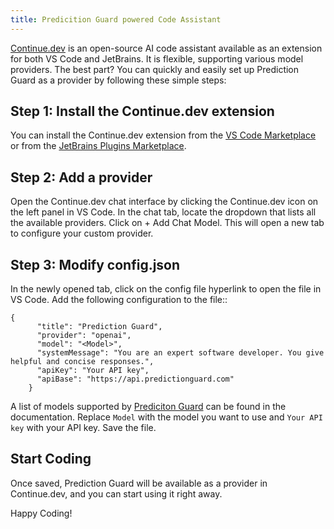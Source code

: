 ```yaml
---
title: Predicition Guard powered Code Assistant
---
```

[Continue.dev](https://www.continue.dev/) is an open-source AI code assistant available as an extension for both VS Code and JetBrains. It is flexible, supporting various model providers. The best part? You can quickly and easily set up Prediction Guard as a provider by following these simple steps:

## Step 1: Install the Continue.dev extension
You can install the Continue.dev extension from the [VS Code Marketplace](https://marketplace.visualstudio.com/items?itemName=Continue.continue) or from the [JetBrains Plugins Marketplace](https://plugins.jetbrains.com/plugin/22707-continue).

## Step 2: Add a provider
Open the Continue.dev chat interface by clicking the Continue.dev icon on the left panel in VS Code. In the chat tab, locate the dropdown that lists all the available providers. 	Click on + Add Chat Model. This will open a new tab to configure your custom provider.

## Step 3: Modify config.json 
In the newly opened tab, click on the config file hyperlink to open the file in VS Code. Add the following configuration to the file::
```
{
      "title": "Prediction Guard",
      "provider": "openai",
      "model": "<Model>",
      "systemMessage": "You are an expert software developer. You give helpful and concise responses.",
      "apiKey": "Your API key",
      "apiBase": "https://api.predictionguard.com"
    }
```
A list of models supported by [Prediciton Guard](https://docs.predictionguard.com/options/llms) can be found in the documentation.
Replace `Model` with the model you want to use and `Your API key` with your API key. Save the file.

## Start Coding
Once saved, Prediction Guard will be available as a provider in Continue.dev, and you can start using it right away.

Happy Coding!